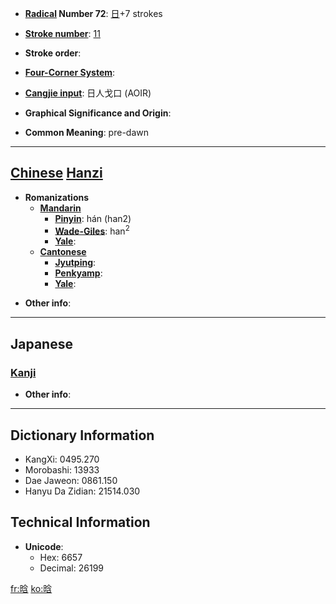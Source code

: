 * '''[[Wiktionary:Chinese radical index| Radical]] Number 72''': [[Wiktionary:Chinese radical index 日|日]]+7 strokes

* '''[[Wiktionary:Chinese total strokes index|Stroke number]]''': [[Wiktionary:Chinese total strokes index 11|11]]

* '''Stroke order''': 

* '''[[Wiktionary:Chinese four corner index|Four-Corner System]]''': 

* '''[[Wiktionary:Chinese Cangjie index|Cangjie input]]''': 日人戈口 (AOIR)

* '''Graphical Significance and Origin''': 

* '''Common Meaning''': pre-dawn

----

== [[Chinese]] [[Hanzi]] ==

* '''Romanizations'''
** '''[[Mandarin]]'''
*** '''[[Pinyin]]''': hán (han2)
*** '''[[Wade-Giles]]''': han<sup>2</sup>
*** '''[[Yale]]''': 
** '''[[Cantonese]]'''
*** '''[[Jyutping]]''':
*** '''[[Penkyamp]]''': 
*** '''[[Yale]]''': 

* '''Other info''': 

----

==Japanese==
===[[Kanji]]===
{{kanji|on readings=[[かん]] (kan), [[ごん]] (gon)
|kun readings=
}}

* '''Other info''':  

----

== Dictionary Information ==

* KangXi: 0495.270
* Morobashi: 13933
* Dae Jaweon: 0861.150
* Hanyu Da Zidian: 21514.030

== Technical Information ==

* '''Unicode''':
** Hex: 6657
** Decimal: 26199

[[fr:晗]]
[[ko:晗]]